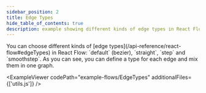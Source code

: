 ```yaml
---
sidebar_position: 2
title: Edge Types
hide_table_of_contents: true
description: example showing different kinds of edge types in React Flow
---
```



<ExampleLayout>
You can choose different kinds of [edge types](/api-reference/react-flow#edgeTypes) in React Flow: `default` (bezier), `straight`, `step` and `smoothstep`. As you can see, you can define a type for each edge and mix them in one graph.

<ExampleViewer codePath="example-flows/EdgeTypes" additionalFiles={['utils.js']} />
</ExampleLayout>
